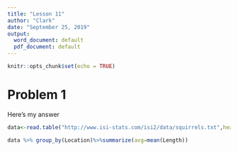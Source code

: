 ```yaml
---
title: "Lesson 11"
author: "Clark"
date: "September 25, 2019"
output:
  word_document: default
  pdf_document: default
---
```


```r
knitr::opts_chunk$set(echo = TRUE)
```


# Problem 1

Here's my answer

```r
data<-read.table("http://www.isi-stats.com/isi2/data/squirrels.txt",header=T)

data %>% group_by(Location)%>%summarize(avg=mean(Length))
```


